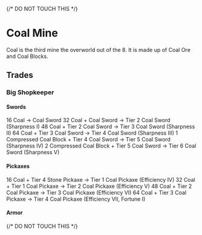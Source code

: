 {/* DO NOT TOUCH THIS */}

# Coal Mine
Coal is the third mine the overworld out of the 8. It is made up of Coal Ore and Coal Blocks.

## Trades
### Big Shopkeeper
#### Swords
16 Coal -> Coal Sword
32 Coal + Coal Sword -> Tier 2 Coal Sword (Sharpness I)
48 Coal + Tier 2 Coal Sword -> Tier 3 Coal Sword (Sharpness II)
64 Coal + Tier 3 Coal Sword -> Tier 4 Coal Sword (Sharpness III)
1 Compressed Coal Block + Tier 4 Coal Sword -> Tier 5 Coal Sword (Sharpness IV)
2 Compressed Coal Block + Tier 5 Coal Sword -> Tier 6 Coal Sword (Sharpness V)
#### Pickaxes
16 Coal + Tier 4 Stone Pickaxe -> Tier 1 Coal Pickaxe (Efficiency IV)
32 Coal + Tier 1 Coal Pickaxe -> Tier 2 Coal Pickaxe (Efficiency V)
48 Coal + Tier 2 Coal Pickaxe -> Tier 3 Coal Pickaxe (Efficiency VI)
64 Coal + Tier 3 Coal Pickaxe -> Tier 4 Coal Pickaxe (Efficiency VII, Fortune I)
#### Armor

{/* DO NOT TOUCH THIS */}
